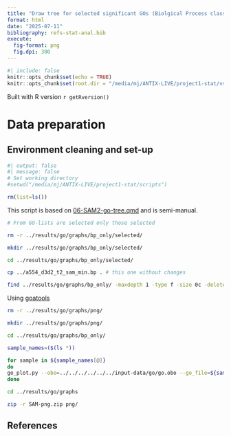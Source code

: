 ```yaml
---
title: "Draw tree for selected significant GOs (Biolgical Process class), SAM"
format: html
date: "2025-07-11"
bibliography: refs-stat-anal.bib
execute:
  fig-format: png
  fig.dpi: 300
---
```


```r
#| include: false
knitr::opts_chunk$set(echo = TRUE)
knitr::opts_chunk$set(root.dir = "/media/mj/ANTIX-LIVE/project1-stat/vs-day-two/SAM/scripts")
```

Built with R version `r getRversion()`

# Data preparation

## Environment cleaning and set-up

```r
#| output: false
#| message: false
# Set working directory
#setwd("/media/mj/ANTIX-LIVE/project1-stat/scripts")

rm(list=ls())
```

:::{.callout-note}
This script is based on [06-SAM2-go-tree.qmd](./06-SAM2-go-tree.qmd) and is semi-manual.
:::

```bash
# From GO-lists are selected only those selected

rm -r ../results/go/graphs/bp_only/selected/

mkdir ../results/go/graphs/bp_only/selected/

cd ../results/go/graphs/bp_only/selected/

cp ../a554_d3d2_t2_sam_min.bp . # this one without changes

```

```bash
find ../results/go/graphs/bp_only/ -maxdepth 1 -type f -size 0c -delete
```

Using [goatools](https://github.com/tanghaibao/goatools/blob/main/doc/md/README_go_plot.md#six-different-colored-go-terms-without-relationships)

```bash

rm -r ../results/go/graphs/png/

mkdir ../results/go/graphs/png/

cd ../results/go/graphs/bp_only/

sample_names=($(ls *))

for sample in ${sample_names[@]}
do
go_plot.py --obo=../../../../../../input-data/go/go.obo --go_file=${sample} --outfile=../png/${sample}.png
done
```

```bash
cd ../results/go/graphs

zip -r SAM-png.zip png/

```

## References